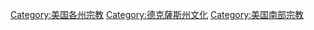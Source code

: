 [[Category:美国各州宗教|Category:美国各州宗教]]
[[Category:德克薩斯州文化|Category:德克薩斯州文化]]
[[Category:美国南部宗教|Category:美国南部宗教]]